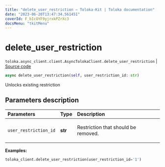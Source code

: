 ```yaml
---
title: "delete_user_restriction — Toloka-Kit | Toloka documentation"
date: "2023-06-20T13:47:34.561451"
coverId: F_bIcOYF9yjrxkPZrXc3
docsMenu: "tkitMenu"
---
```


# delete_user_restriction

`toloka.async_client.client.AsyncTolokaClient.delete_user_restriction` | [Source code](https://github.com/Toloka/toloka-kit/blob/v1.2.0/src/async_client/client.py#L0)

```python
async delete_user_restriction(self, user_restriction_id: str)
```

Unlocks existing restriction

## Parameters description

| Parameters | Type | Description |
| :----------| :----| :-----------|
`user_restriction_id`|**str**|<p>Restriction that should be removed.</p>

**Examples:**

```python
toloka_client.delete_user_restriction(user_restriction_id='1')
```